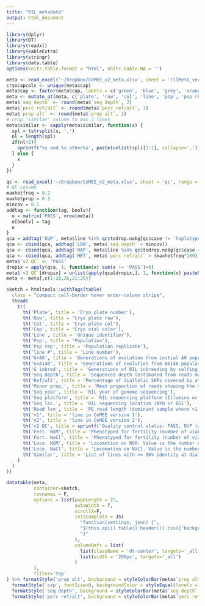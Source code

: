 ```yaml
---
title: "RIL metadata"
output: html_document
---
```


```r
library(dplyr)
library(DT)
library(readxl)
library(kableExtra)
library(stringr)
library(data.table)
options(knitr.table.format = "html", knitr.kable.NA = '') 
```

```r
meta <- read_excel('~/Dropbox/CeMEE_v2_meta.xlsx', sheet = 'rilMeta_verbose')
cryocapcols <- unique(meta$cap)
meta$cap <- factor(meta$cap, labels = c('green', 'blue', 'grey', 'orange', 'yellow', 'red'))
meta <- mutate_at(meta, c('plate', 'row', 'col', 'line', 'pop', 'pop rep', 'G+A0', 'G+A140', 'G inbred', 'line','v1', 'v2', 'seq loc', 'seq platform', 'seq year'), factor)
meta$`seq depth` <- round(meta$`seq depth`, 2)
meta$`perc ref/alt` <- round(meta$`perc ref/alt`, 1)
meta$`prop alt` <- round(meta$`prop alt`, 2)
# crop 'similar' column to max 3 lines
meta$similar <- sapply(meta$similar, function(x) {
  spl = tstrsplit(x, ',')
  nl = length(spl)
  if(nl>2){
    sprintf('%s and %s other%s', paste(unlist(spl)[1:2], collapse=','), nl-2, ifelse(nl>3, 's', ''))
  } else {
    x
  }
})

qc <- read_excel('~/Dropbox/CeMEE_v2_meta.xlsx', sheet = 'qc', range = "N1:O1000")
# QC column
maxhetfreq = 0.2
maxhetprop = 0.1
mincov = 0.1
addtag <- function(tag, boolv){
  o = matrix('PASS', nrow(meta))
  o[boolv] = tag
  o
}
qca = addtag('DUP', meta$line %in% qc$todrop.nobg[qc$case != 'haplotypeLL'])
qca <- cbind(qca, addtag('LOW', meta$`seq depth` < mincov))
qca <- cbind(qca, addtag('HAP', meta$line %in% qc$todrop.nobg[qc$case == 'haplotypeLL']))
qca <- cbind(qca, addtag('HET', meta$`perc ref/alt` > (maxhetfreq*100) & meta$`prop alt` > maxhetprop))
meta$`v2 QC` <- 'PASS'
dropix = apply(qca, 1, function(x) sum(x != 'PASS')>0)
meta$`v2 QC`[dropix] = unlist(apply(qca[dropix,], 1, function(x) paste0(unique(x[grep('PASS', x, invert = T)]), collapse=',')))
meta <- meta[,c(1:20,26,21:25)]

sketch = htmltools::withTags(table(
  class = "compact cell-border hover order-column stripe",
  thead(
    tr(
      th('Plate', title = 'Cryo plate number'),
      th('Row', title = 'Cryo plate row'),
      th('Col', title = 'Cryo plate col'),
      th('Cap', title = 'Cryo vial color'),
      th('Line', title = 'Unique identifier'),
      th('Pop', title = 'Population'),
      th('Pop rep', title = 'Population replicate'),
      th('line #', title = 'Line number'),
      th('G+A0', title = 'Generations of evolution from initial A0 population (excluding inbreeding)'),
      th('G+A140', title = 'Generations of evolution from A6140 population (excluding inbreeding)'),
      th('G inbred', title = 'Generations of RIL inbreeding by selfing'),
      th('Seq depth', title = 'Sequenced depth (estimated from reads mapped to the center of chromosome I with minimum MQ40)'),
      th('Ref/alt', title = 'Percentage of diallelic SNPs covered by at least three reads at which both the reference and alternate alleles are seen at least once in the RIL sequencing data'),
      th('Minor prop.', title = 'Mean proportion of reads showing the minor allele at sites where at least three reads are present and both alleles are seen'),
      th('Seq year', title = 'RIL year of genome sequencing'),
      th('Seq platform', title = 'RIL sequencing platform (Illumina or BGI)'),
      th('Seq loc.', title = 'RIL sequencing location (NYU or BGI'),
      th('Read len', title = 'PE read length (dominant sample where >1)'),
      th('v1', title = 'line in CeMEE version 1'),
      th('v2', title = 'line in CeMEE version 2'),
      th('v2 QC', title = sprintf('Quality control status: PASS, DUP (another closely related line has been retained), LOW (sequencing coverage <%sx), HET (ref & alt seen at >%s%% of sites with >= 3 reads and mean minor allele proportion > %s)', mincov, maxhetfreq*100, maxhetprop)),
      th('Fert. NGM', title = 'Phenotyped for fertility (number of viable L1s) on NGM. Value is the number of observations (adult worms) post-QC.'),
      th('Fert. NaCl', title = 'Phenotyped for fertility (number of viable L1s) on NGM + 305mM NaCl. Value is the number of observations (adult worms) post-QC.'),
      th('Loco. NGM', title = 'Locomotion on NGM. Value is the number of observations (tracks) post-QC.'),
      th('Loco. NaCl', title = 'Locomotion on NaCl. Value is the number of observations (tracks) post-QC.'),
      th('Similar', title = 'List of lines with >= 90% identity at diallelic markers. Only one of this group is retained in CeMEE v2, based on the amount of phenotyping and then sequence data')
    )
  )
))

datatable(meta, 
          container=sketch,
          rownames = F,
          options = list(pageLength = 25, 
                         autoWidth = T, 
                         scrollX=F,
                         initComplete = JS(
                           "function(settings, json) {",
                           "$(this.api().table().header()).css({'background-color': '#000', 'color': '#fff'});",
                           "}"
                         ),
                         columnDefs = list(
                           list(className = 'dt-center', targets='_all'),
                           list(width = '200px', targets='_all')
                         )
          ), 
          filter='top'
) %>% formatStyle('prop alt', background = styleColorBar(meta$`prop alt`, 'firebrick')) %>% formatStyle('similar', fontSize=1) %>%
  formatStyle('cap', fontSize=0, backgroundColor = styleEqual(levels = unique(meta$cap), values = paste0('#', cryocapcols))) %>%
  formatStyle('seq depth', background = styleColorBar(meta$`seq depth`, 'steelblue')) %>%
  formatStyle('perc ref/alt', background = styleColorBar(meta$`perc ref/alt`, 'firebrick'))
```